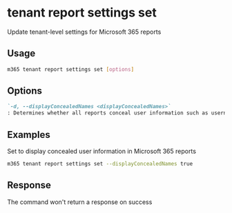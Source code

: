 
# tenant report settings set

Update tenant-level settings for Microsoft 365 reports

## Usage

```sh
m365 tenant report settings set [options]
```

## Options

```md definition-list
`-d, --displayConcealedNames <displayConcealedNames>`
: Determines whether all reports conceal user information such as usernames, groups, and sites. If false, all reports show identifiable information.

```

<Global />

## Examples

Set to display concealed user information in Microsoft 365 reports

```sh
m365 tenant report settings set --displayConcealedNames true
```

## Response

The command won't return a response on success


